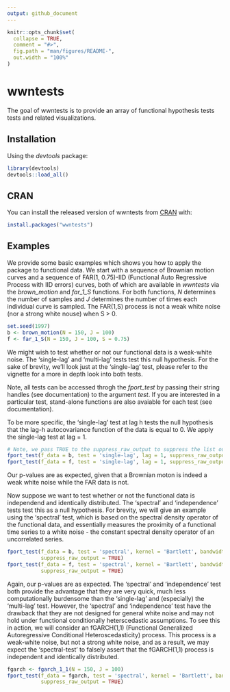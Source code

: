 ```yaml
---
output: github_document
---
```


<!-- README.md is generated from README.Rmd. Please edit that file -->

```r
knitr::opts_chunk$set(
  collapse = TRUE,
  comment = "#>",
  fig.path = "man/figures/README-",
  out.width = "100%"
)
```
# wwntests

The goal of wwntests is to provide an array of functional hypothesis tests tests and related visualizations.

## Installation

Using the *devtools* package:
```r
library(devtools)
devtools::load_all()
```

## CRAN

You can install the released version of wwntests from [CRAN](https://CRAN.R-project.org) with:

``` r
install.packages("wwntests")
```

## Examples

We provide some basic examples which shows you how to apply the package to functional data. We start with a sequence of Brownian motion curves and a sequence of FAR(1, 0.75)-IID (Functional Auto Regressive Process with IID errors) curves, both of which are available in *wwntests* via the *brown_motion* and *far_1_S* functions. For both functions, *N* determines the number of samples and *J* determines the number of times each individual curve is sampled. The FAR(1,S) process is not a weak white noise (nor a strong white nouse) when S > 0.
```r
set.seed(1997)
b <- brown_motion(N = 150, J = 100)
f <- far_1_S(N = 150, J = 100, S = 0.75)
```

We might wish to test whether or not our functional data is a weak-white noise. The 'single-lag' and 'multi-lag' tests test this null hypothesis. For the sake of brevity, we'll look just at the 'single-lag' test, please refer to the vignette for a more in depth look into both tests. 

Note, all tests can be accessed throgh the *fport_test* by passing their string handles (see documentation) to the argument *test*. If you are interested in a particular test, stand-alone functions are also avaiable for each test (see documentation).

To be more specific, the 'single-lag' test at lag h tests the null hypothesis that the lag-h autocovariance function of the data is equal to 0. We apply the single-lag test at lag = 1.
```r
# Note, we pass TRUE to the suppress_raw_output to suppress the list output of the function.
fport_test(f_data = b, test = 'single-lag', lag = 1, suppress_raw_output = TRUE)
fport_test(f_data = f, test = 'single-lag', lag = 1, suppress_raw_output = TRUE)
```
Our p-values are as expected, given that a Brownian moton is indeed a weak white noise while the FAR data is not.

Now suppose we want to test whether or not the functional data is independend and identically distributed. The 'spectral' and 'independence' tests test this as a null hypothesis. For brevity, we will give an example using the 'spectral' test, which is based on the spectral density operator of the functional data, and essentially measures the proximity of a functional time series to a white noise - the constant spectral density operator of an uncorrelated series.
```r
fport_test(f_data = b, test = 'spectral', kernel = 'Bartlett', bandwidth = 'adaptive', 
           suppress_raw_output = TRUE)
fport_test(f_data = f, test = 'spectral', kernel = 'Bartlett', bandwidth = 'adaptive', 
           suppress_raw_output = TRUE)
```

Again, our p-values are as expected. The 'spectral' and 'independence' test both provide the advantage that they are very quick, much less computationally burdensome than the 'single-lag' and (especially) the 'multi-lag' test. However, the 'spectral' and 'independence' test have the drawback that they are not designed for general white noise and may not hold under functional conditionally heterscedastic assumptions. To see this in action, we will consider an fGARCH(1,1) (Functional Generalized Autoregressive Conditional Heteroscedasticity) process. This process is a weak-white noise, but not a strong white noise, and as a result, we may expect the 'spectral-test' to falsely assert that the fGARCH(1,1) process is independent and identically distributed.
```r
fgarch <- fgarch_1_1(N = 150, J = 100)
fport_test(f_data = fgarch, test = 'spectral', kernel = 'Bartlett', bandwidth = 'adaptive',
           suppress_raw_output = TRUE)
```


